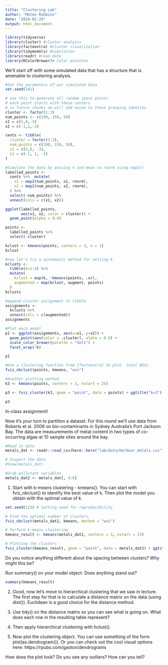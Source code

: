 ```yaml
---
title: "Clustering Lab"
author: "Mateo Robbins"
date: "2024-02-29"
output: html_document
---
```


```r
library(tidyverse) 
library(cluster) #cluster analysis
library(factoextra) #cluster visualization
library(tidymodels) #simulation 
library(readr) #read data
library(RColorBrewer)# Color palettes

```

We'll start off with some simulated data that has a structure that is amenable to clustering analysis.

```r
#Set the parameters of our simulated data
set.seed(101)
```

```r
# use this to generate all random space points
# each point starts with these centers
# in future chunks we will add noise to these grouping identies
cluster <- factor(1:3)
num_points <- c(100, 150, 50)
x1 = c(5,0,-3)
x2 = c(-1,1,-2)

cents <- tibble(
  cluster = factor(1:3),
  num_points = c(100, 150, 50),
  x1 = c(5,0, -3),
  x2 = c(-1, 1, -2)
)
```

```r
#Simulate the data by passing n and mean to rnorm using map2()
labelled_points <-
  cents %>%  mutate(
    x1 = map2(num_points, x1, rnorm),
    x2 = map2(num_points, x2, rnorm),
  ) %>%
  select(-num_points) %>%
  unnest(cols = c(x1, x2))
```

```r
ggplot(labelled_points,
       aes(x1, x2, color = cluster)) +
  geom_point(alpha = 0.4)
```


```r
points <-
  labelled_points %>%
  select(-cluster)

kclust <- kmeans(points, centers = 3, n = 1)
kclust
```

```r
#now let's try a systematic method for setting k
kclusts <-
  tibble(k=1:9) %>% 
  mutate(
    kclust = map(k, ~kmeans(points, .x)),
    augmented = map(kclust, augment, points)
  )
kclusts
```

```r
#append cluster assignment to tibble
assignments <- 
  kclusts %>% 
  unnest(cols = c(augmented))
assignments
```

```r
#Plot each model 
p1 <- ggplot(assignments, aes(x=x1, y=x2)) +
  geom_point(aes(color = .cluster), alpha = 0.8) +
  scale_color_brewer(palette = "Set1") +
  facet_wrap(~k)

p1

```

```r
#Use a clustering function from {factoextra} to plot  total WSSs
fviz_nbclust(points, kmeans, "wss")
```


```r
#Another plotting method
k3 <- kmeans(points, centers = 3, nstart = 25)

p3 <- fviz_cluster(k3, geom = "point", data = points) + ggtitle("k=3")

p3
```


In-class assignment!

Now it's your turn to partition a dataset.  For this round we'll use data from Roberts et al. 2008 on bio-contaminants in Sydney Australia's Port Jackson Bay.  The data are measurements of metal content in two types of co-occurring algae at 10 sample sites around the bay.

```r
#Read in data
metals_dat <- readr::read_csv(here::here("lab/data/Harbour_metals.csv"))

# Inspect the data
#View(metals_dat)

#Grab pollutant variables
metals_dat2 <- metals_dat[, 4:8] 
```
1. Start with k-means clustering - kmeans().  You can start with fviz_nbclust() to identify the best value of k. Then plot the model you obtain with the optimal value of k. 

```r
set.seed(123) # Setting seed for reproducibility
```


```r
# Find the optimal number of clusters.
fviz_nbclust(metals_dat2, kmeans, method = "wss")

# Perform k-means clustering
kmeans_result <- kmeans(metals_dat2, centers = 3, nstart = 25)

# Plotting the clusters
fviz_cluster(kmeans_result, geom = "point", data = metals_dat2) + ggtitle("k=3")
```



Do you notice anything different about the spacing between clusters?  Why might this be?

Run summary() on your model object.  Does anything stand out?

```r
summary(kmeans_result)
```


2. Good, now let's move to hierarchical clustering that we saw in lecture. The first step for that is to calculate a distance matrix on the data (using dist()). Euclidean is a good choice for the distance method.

2. Use tidy() on the distance matrix so you can see what is going on. What does each row in the resulting table represent?

3. Then apply hierarchical clustering with hclust().

4. Now plot the clustering object. You can use something of the form plot(as.dendrogram()).  Or you can check out the cool visual options here: https://rpubs.com/gaston/dendrograms

How does the plot look? Do you see any outliers?  How can you tell?  


